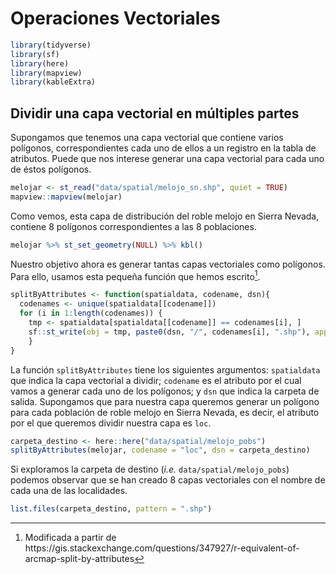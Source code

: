 # Operaciones Vectoriales

```r
library(tidyverse)
library(sf)
library(here)
library(mapview)
library(kableExtra)
```


## Dividir una capa vectorial en múltiples partes

Supongamos que tenemos una capa vectorial que contiene varios polígonos, correspondientes cada uno de ellos a un registro en la tabla de atributos. Puede que nos interese generar una capa vectorial para cada uno de éstos polígonos. 


```r
melojar <- st_read("data/spatial/melojo_sn.shp", quiet = TRUE)
mapview::mapview(melojar)
```

Como vemos, esta capa de distribución del roble melojo en Sierra Nevada, contiene 8 polígonos correspondientes a las 8 poblaciones.

```r
melojar %>% st_set_geometry(NULL) %>% kbl()
```

Nuestro objetivo ahora es generar tantas capas vectoriales como polígonos. Para ello, usamos esta pequeña función que hemos escrito^[Modificada a partir de https://gis.stackexchange.com/questions/347927/r-equivalent-of-arcmap-split-by-attributes]. 

```r
splitByAttributes <- function(spatialdata, codename, dsn){
  codenames <- unique(spatialdata[[codename]])
  for (i in 1:length(codenames)) {
    tmp <- spatialdata[spatialdata[[codename]] == codenames[i], ]
    sf::st_write(obj = tmp, paste0(dsn, "/", codenames[i], ".shp"), append=FALSE, quiet=TRUE)
    }
}
```

La función `splitByAttributes` tiene los siguientes argumentos: `spatialdata` que indica la capa vectorial a dividir; `codename` es el atributo por el cual vamos a generar cada uno de los polígonos; y `dsn` que indica la carpeta de salida. Supongamos que para nuestra capa queremos generar un polígono para cada población de roble melojo en Sierra Nevada, es decir, el atributo por el que queremos dividir nuestra capa es `loc`. 

```r
carpeta_destino <- here::here("data/spatial/melojo_pobs")
splitByAttributes(melojar, codename = "loc", dsn = carpeta_destino)
```

Si exploramos la carpeta de destino (*i.e.* `data/spatial/melojo_pobs`) podemos observar que se han creado 8 capas vectoriales con el nombre de cada una de las localidades.

```r
list.files(carpeta_destino, pattern = ".shp")
```


